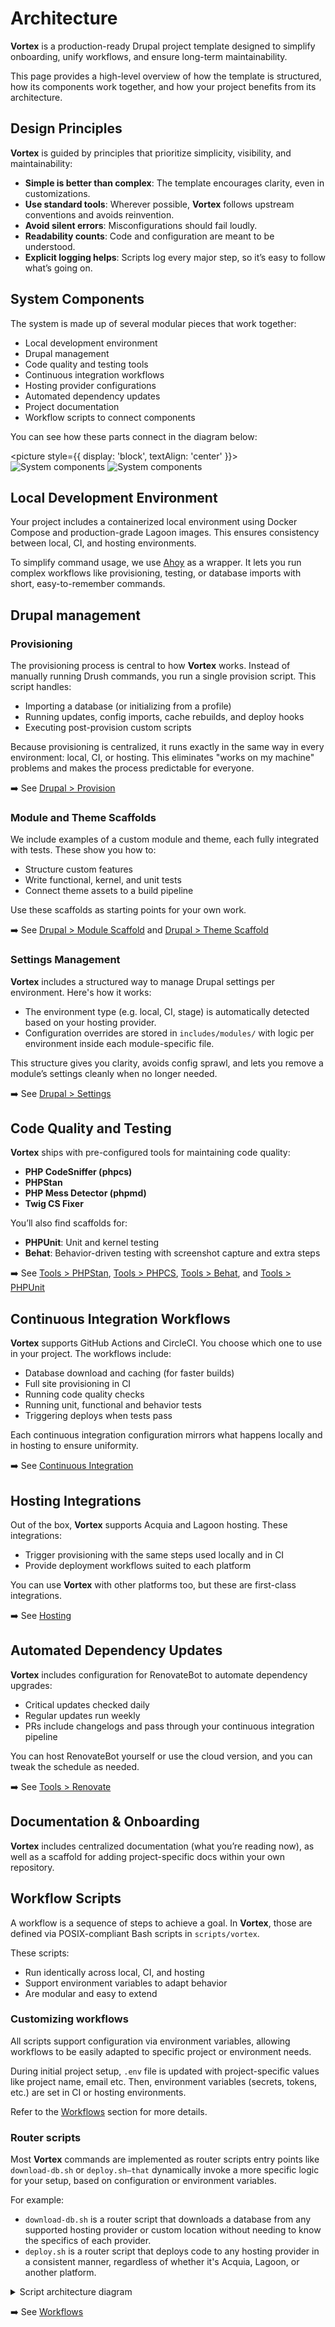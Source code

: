 # Architecture

**Vortex** is a production-ready Drupal project template designed to simplify
onboarding, unify workflows, and ensure long-term maintainability.

This page provides a high-level overview of how the template is structured, how
its components work together, and how your project benefits from its
architecture.

## Design Principles

**Vortex** is guided by principles that prioritize simplicity, visibility, and
maintainability:

- **Simple is better than complex**: The template encourages clarity, even in
  customizations.
- **Use standard tools**: Wherever possible, **Vortex** follows upstream conventions
  and avoids reinvention.
- **Avoid silent errors**: Misconfigurations should fail loudly.
- **Readability counts**: Code and configuration are meant to be understood.
- **Explicit logging helps**: Scripts log every major step, so it’s easy to
  follow what’s going on.

## System Components

The system is made up of several modular pieces that work together:

- Local development environment
- Drupal management
- Code quality and testing tools
- Continuous integration workflows
- Hosting provider configurations
- Automated dependency updates
- Project documentation
- Workflow scripts to connect components

You can see how these parts connect in the diagram below:

<picture style={{ display: 'block', textAlign: 'center' }}>
<img src="/img/diagram-dark.png#gh-dark-mode-only" alt="System components"/>
<img src="/img/diagram-light.png#gh-light-mode-only" alt="System components"/>
</picture>

## Local Development Environment

Your project includes a containerized local environment using Docker Compose and
production-grade Lagoon images. This ensures consistency between local, CI, and
hosting environments.

To simplify command usage, we use [Ahoy](https://ahoy-cli.dev/) as a wrapper. It
lets you run complex workflows like provisioning, testing, or database imports
with short, easy-to-remember commands.

## Drupal management

### Provisioning

The provisioning process is central to how **Vortex** works. Instead of manually
running Drush commands, you run a single provision script. This script handles:

- Importing a database (or initializing from a profile)
- Running updates, config imports, cache rebuilds, and deploy hooks
- Executing post-provision custom scripts

Because provisioning is centralized, it runs exactly in the same way in every
environment: local, CI, or hosting. This eliminates "works on my machine"
problems and makes the process predictable for everyone.

➡️ See [Drupal > Provision](../drupal/provision)

### Module and Theme Scaffolds

We include examples of a custom module and theme, each fully integrated with
tests. These show you how to:

- Structure custom features
- Write functional, kernel, and unit tests
- Connect theme assets to a build pipeline

Use these scaffolds as starting points for your own work.

➡️ See [Drupal > Module Scaffold](../drupal/module-scaffold)
and [Drupal > Theme Scaffold](../drupal/theme-scaffold)

### Settings Management

**Vortex** includes a structured way to manage Drupal settings per environment.
Here's how it works:

- The environment type (e.g. local, CI, stage) is automatically detected based
  on your hosting provider.
- Configuration overrides are stored in `includes/modules/` with logic per
  environment inside each module-specific file.

This structure gives you clarity, avoids config sprawl, and lets you remove a
module’s settings cleanly when no longer needed.

➡️ See [Drupal > Settings](../drupal/settings)

## Code Quality and Testing

**Vortex** ships with pre-configured tools for maintaining code quality:

- **PHP CodeSniffer (phpcs)**
- **PHPStan**
- **PHP Mess Detector (phpmd)**
- **Twig CS Fixer**

You’ll also find scaffolds for:

- **PHPUnit**: Unit and kernel testing
- **Behat**: Behavior-driven testing with screenshot capture and extra steps

➡️ See [Tools > PHPStan](../tools/phpstan), [Tools > PHPCS](../tools/phpcs),
[Tools > Behat](../tools/behat), and [Tools > PHPUnit](../tools/phpunit)

## Continuous Integration Workflows

**Vortex** supports GitHub Actions and CircleCI. You choose which one to use in your
project. The workflows include:

- Database download and caching (for faster builds)
- Full site provisioning in CI
- Running code quality checks
- Running unit, functional and behavior tests
- Triggering deploys when tests pass

Each continuous integration configuration mirrors what happens locally and in hosting to ensure
uniformity.

➡️ See [Continuous Integration](../continuous-integration)

## Hosting Integrations

Out of the box, **Vortex** supports Acquia and Lagoon hosting. These integrations:

- Trigger provisioning with the same steps used locally and in CI
- Provide deployment workflows suited to each platform

You can use **Vortex** with other platforms too, but these are first-class
integrations.

➡️ See [Hosting](../hosting)

## Automated Dependency Updates

**Vortex** includes configuration for RenovateBot to automate dependency upgrades:

- Critical updates checked daily
- Regular updates run weekly
- PRs include changelogs and pass through your continuous integration pipeline

You can host RenovateBot yourself or use the cloud version, and you can tweak
the schedule as needed.

➡️ See [Tools > Renovate](../tools/renovate)

## Documentation & Onboarding

**Vortex** includes centralized documentation (what you’re reading now), as well as
a scaffold for adding project-specific docs within your own repository.

## Workflow Scripts

A workflow is a sequence of steps to achieve a goal. In **Vortex**, those are
defined via POSIX-compliant Bash scripts in `scripts/vortex`.

These scripts:

- Run identically across local, CI, and hosting
- Support environment variables to adapt behavior
- Are modular and easy to extend

### Customizing workflows

All scripts support configuration via environment variables, allowing workflows
to be easily adapted to specific project or environment needs.

During initial project setup, `.env` file is updated with project-specific
values like project name, email etc. Then, environment variables (secrets,
tokens, etc.) are set in CI or hosting environments.

Refer to the [Workflows](../workflows) section for more details.

### Router scripts

Most ****Vortex**** commands are implemented as router scripts entry points like
`download-db.sh` or `deploy.sh—that` dynamically invoke a more specific logic
for your setup, based on configuration or environment variables.

For example:

- `download-db.sh` is a router script that downloads a database from any
  supported hosting provider or custom location without needing to know the
  specifics of each provider.
- `deploy.sh` is a router script that deploys code to any hosting provider in a
  consistent manner, regardless of whether it's Acquia, Lagoon, or another
  platform.

<details>
<summary>Script architecture diagram</summary>

<picture>
  <img src="/img/diagram-scripts-light.svg#gh-dark-mode-only" alt="Diagram of scripts"/>
  <img src="/img/diagram-scripts-dark.svg#gh-light-mode-only" alt="Diagram of scripts"/>
</picture>

</details>

➡️ See [Workflows](../workflows)
